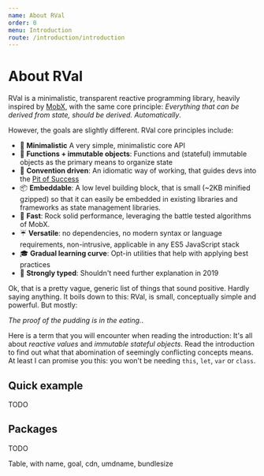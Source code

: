 ```yaml
---
name: About RVal
order: 0
menu: Introduction
route: /introduction/introduction
---
```


# About RVal

RVal is a minimalistic, transparent reactive programming library, heavily inspired by [MobX](http://mobx.js.org), 
with the same core principle: _Everything that can be derived from state, should be derived. Automatically_.

However, the goals are slightly different. RVal core principles include:

* 🍭 **Minimalistic** A very simple, minimalistic core API
* 🛅 **Functions + immutable objects**: Functions and (stateful) immutable objects as the primary means to organize state
* 🎯 **Convention driven**: An idiomatic way of working, that guides devs into the [Pit of Success](https://medium.com/@ricomariani/the-pit-of-success-cfefc6cb64c8)
* 📦 **Embeddable**: A low level building block, that is small (~2KB minified gzipped) so that it can easily be embedded in existing libraries and frameworks as state management libraries.
* 🐆 **Fast**: Rock solid performance, leveraging the battle tested algorithms of MobX.
* ☔ **Versatile**: no dependencies, no modern syntax or language requirements, non-intrusive, applicable in any ES5 JavaScript stack
* 🎓 **Gradual learning curve**: Opt-in utilities that help with applying best practices
* 💪 **Strongly typed**: Shouldn't need further explanation in 2019

Ok, that is a pretty vague, generic list of things that sound positive. Hardly saying anything. 
It boils down to this: RVal, is small, conceptually simple and powerful.
But mostly: 

_The proof of the pudding is in the eating._.

Here is a term that you will encounter when reading the introduction: 
It's all about _reactive values_ and _immutable stateful objects_. 
Read the introduction to find out what that abomination of seemingly conflicting concepts means.
At least I can promise you this: you won't be needing `this`, `let`, `var` or `class`.

## Quick example

TODO

## Packages

TODO

Table, with name, goal, cdn, umdname, bundlesize
